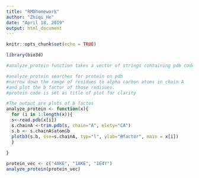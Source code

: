 ```yaml
---
title: "RMDhomework"
author: "Zhiqi He"
date: "April 18, 2019"
output: html_document
---
```


```r
knitr::opts_chunk$set(echo = TRUE)
```


```r
library(bio3d)

#analyze_protein function takes a vector of strings containing pdb code of protein as input

#analyze_protein searches for protein on pdb
#narrow down the range of residues to alpha carbon atoms in chain A
#and plot the b factor of those redisues.
#protein code is set as title of plot for clarity

#The output are plots of b factos 
analyze_protein <- function(x){
  for (i in 1:length(x)){
  s<-read.pdb(x[i])
  s.chainA <-trim.pdb(s, chain="A", elety="CA")
  s.b <- s.chainA$atom$b
  plotb3(s.b, sse=s.chainA, typ="l", ylab="Bfactor", main = x[i])
  }
  
}

protein_vec <- c("4AKE", "1AKE", "1E4Y")
analyze_protein(protein_vec)
```


